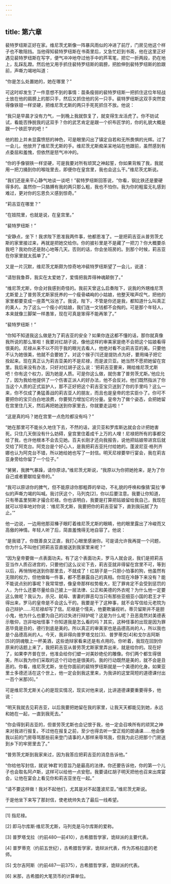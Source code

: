 ```yaml
---
---
---
```

title: 第六章
---




裴特罗纽斯正好在家。维尼茨尤斯像一阵暴风雨似的冲进了前厅，门房见他这个样子也不敢阻挡。当他得知裴特罗纽斯在书斋里后，又急忙赶到书斋，他在这里正好遇见裴特罗纽斯在写字，便气冲冲地夺过他手中的芦苇笔，把它一折两段，扔在地上，乱踩乱蹬。然后他又用手抓住裴特罗纽斯的肩膀，把脸伸到裴特罗纽斯的脸跟前，声嘶力竭地叫道：

“你是怎么处置她的，她在哪里？”

可这时却发生了一件意想不到的事情：苗条瘦弱的裴特罗纽斯一把抓住这位年轻战士放在他的肩膀上的那只手，然后又抓住他的另一只手。裴特罗纽斯这双手突然变得像铁钳一样坚硬，把维尼茨尤斯的两只手死死抓住不放。他说：

“我只是早晨才没有力气，一到晚上我就恢复了，就变得生龙活虎了。你不妨试试，看能否挣脱我的这双手？你的武艺肯定是跟一个织布匠学的，你的礼貌大概是跟一个铁匠学的吧！”

他的脸上并未显露愤怒的神色，可是眼里闪出了镇定自若和无所畏惧的光辉。过了一会儿，他放开了维尼茨尤斯的手。维尼茨尤斯痴呆呆地站在他跟前，虽然感到有点委屈和羞愧，但依然是怒气冲冲的。

“你的手像钢铁一样坚硬，可是我要对所有顽冥之神起誓，你如果背叛了我，我就用一把刀捅到你的喉咙里去，即便你在皇宫里，我也会这么干。”维尼茨尤斯说。

“我们还是来平心静气地谈一谈吧！”裴特罗纽斯回答说，“你看，钢比铁还是要硬得多的。虽然你一只胳膊有我的两只那么粗，我也不怕你。我为你的粗蛮无礼感到难过，更对你的忘恩负义感到惊奇。”

“莉吉亚在哪里？”

“在妓院里，也就是说，在皇宫里。”

“裴特罗纽斯！”

“安静点，坐下！我求陛下恩准我两件事，他都恩准了。一是把莉吉亚从普劳茨尤斯的家里接过来，再就是把她交给你。你的披衫里是不是藏了一把刀？你大概要杀我吧？我劝你还是耐心地等几天。否则的话，你会坐班房的。到那个时候，莉吉亚在你家里就太孤单了。”

又是一片沉默，维尼茨尤斯颇为惊奇地冲裴特罗纽斯望了一会儿，说道：

“请恕我鲁莽，我实在太爱她了，爱情把我弄得神魂颠倒了。”

“维尼茨尤斯，你会对我感到奇怪的。我前天曾这么启奏陛下，说我的外甥维尼茨尤斯爱上了普劳茨尤斯家抚养的一个瘦骨嶙峋的小姑娘，他整天唉声叹气，把他的家里都要变成一座蒸气浴池了。我说，陛下，不管是你还是我，都知道什么叫真正的美人，为了这么一个瘦小的姑娘，我们连一文钱都不会掏的。可是那个年轻人，本来就像三脚架一样愚笨，现在可真是笨得不能再笨了。”

“裴特罗纽斯！”

“你知不知道我这么做是为了莉吉亚的安全？如果你连这都不懂的话，那你就真像我所说的那么笨啦！我要对红胡子说，像他这样的审美家是绝不会把这个姑娘看得很美的。尼禄从来不以不同于我的眼光去看人，他绝对看不出莉吉亚的美。只要他不认为她很美，他就不会要她了。对这个猴子[1]还是提防点为好，要用绳子把它拴起来。现在真正认为莉吉亚美的不是尼禄，而是波贝亚。她当然不愿把她留在宫里。我后来没有办法，只好对红胡子这么说：‘把莉吉亚要来，赐给维尼茨尤斯吧！你有这个权力，因为她是人质。可是你这么做，就伤害了普劳茨尤斯。’他应允了，因为我给他提供了一个伤害正派人的好办法，他不会反对。他们既然指派了你当这个人质的正式监护人，那不正好把这个莉吉亚宝贝送到了你的手里吗？这么一来，你不仅成了勇猛善战的莉吉亚人的朋友，而且也是皇帝的忠实臣仆了。你可不要把你的宝贝白白地浪费，你要努力增加它的分量。皇帝为了做个姿态，会把她留在宫里住几天，然后再把她送到你家里去，你就要走运啦！”

“这是真的吗？她在宫里一点危险都没有吗？”

“她在那里可不能长久地住下去，不然的话，波贝亚和罗库斯达就会合计把她害死。只住几天倒没有什么妨碍，皇宫里住着成千上万的人哩！尼禄把所有的事都交给了我，也许他根本不会去见她。百夫长刚才还向我报告，说他把姑娘带进宫后就交给了阿克台。阿克台是个好心人，是我把莉吉亚托付给她的。蓬波尼亚·格列齐娜也认为阿克台不错，所以她给她也写了一封信。明天尼禄要举行宴会，我在莉吉亚身旁给你留了一个位子。”

“舅舅，我脾气暴躁，请你原谅。”维尼茨尤斯说，“我原以为你把她抢来，是为了你自己或者要献给皇帝的。”

“我可以原谅你的脾气，但不能原谅你那粗莽的举动，不礼貌的呼唤和像猜‘莫拉’拳似的声嘶力竭的叫喊。我讨厌这个，马列克[2]，你以后要注意。我要让你知道，只有蒂盖里努斯才撮合尼禄。你也该明白，我要是打算把姑娘留给我自己，我现在就可以坦率地对你说：‘维尼茨尤斯，我要把你的莉吉亚留下，直到我玩腻了为止。’”

他一边说，一边用他那双榛子眼盯着维尼茨尤斯的眼睛，他的眼里露出了冷峻而又高傲的神情。年轻人听了后，简直羞愧得无地自容了。他说：

“是我错了。你既善良又正直，我打心眼里感谢你。可是请允许我再提一个问题，你为什么不叫他们把莉吉亚直接送到我家里来呢？”

“因为皇帝要做一点表面功夫。有了这个表面功夫，罗马人就会说，我们是把莉吉亚当作人质召进宫的，只要他们这么议论下去，莉吉亚就非得留在宫里不可，等到以后，再悄悄地送到你那里去，不就成了！红胡子是一只胆小怕事的狗，他虽然有无限的权力，但他做每一件事，都不愿暴露自己的真相。你现在冷静下来没有？能不能说点别的事呢？我常常想，像皇帝那样权势极大，犯了罪肯定不会受到惩罚的人，为什么还要尽量给自己披上一层法律、公正和美德的外衣呢？为什么他一定要这么做呢？我认为，杀兄、弑母、害妻的罪恶勾当只有那些亚细亚小国的君王才干得出来，罗马的皇帝是不会这么干的。我要是干了这种事，就不会写信给元老院为自己辩护……可尼禄却写了信。尼禄是个懦夫，他要欺骗视听。蒂贝留斯并不是胆小鬼，他为什么也要为自己的过失进行辩护呢？这是为什么呢？丑恶竟然对美德表示敬仰，岂非咄咄怪事？你知道我是怎么看的吗？其实，这种怪事的出现是因为罪恶毕竟是丑的，德行到底是美的。所以真正的审美家也是品德高尚的人，所以我也是个品德高尚的人。今天，我非得向普罗塔戈拉[3]、普罗蒂克[4]和戈尔吉阿斯[5]的阴魂敬上一杯美酒，这些诡辩家看来还是有点用的。你听着，我现在回到你原来的话题上来了，我把莉吉亚从普劳茨尤斯家里弄出来，就是给你的。现在好了，如果李齐普在世，他准会给你们塑一对美妙绝伦的雕像。你们两个都生得很美，所以我为你们采取的这个行动也是很美的。我的行动既然是美的，就不会是丑恶的。你看，维尼茨尤斯，坐在你面前的裴特罗纽斯就是一个美德的化身。如果亚里士多德还活在这个世上，他一定会到我这里来，为我讲的这堂简短的道德课付出一百个米那[6]。”

可是维尼茨尤斯关心的是现实情况，现实对他来说，比讲道德课要重要得多，他说：

“明天我就去见莉吉亚，以后我要把她留在我的家里，让我天天都能见到她，永远和她在一起，一直到我死去。”

“你会得到莉吉亚的，但普劳茨尤斯也会记恨于我，他一定会召唤所有的顽冥之神来对我进行报复。不过他在报复之前，至少也得去听一堂正规的朗诵课……他会像我以前的门房辱骂那些前来登门请事的人那样来辱骂我，但我为此已把那个门房送到乡下的牢房里去了。”

“普劳茨尤斯到我家来过，因为我答应把莉吉亚的消息告诉他。”

“你给他写封信，就说‘神君’的意旨乃是最高的法律。你还要告诉他，你的第一个儿子也会取名阿卢斯，这样可以给他一点安慰。我要请红胡子明天把他也召来出席宴会，让他在宴会上看见你和莉吉亚坐在一起。”

“请不要这样做！我对不起他们，尤其是对不起蓬波尼亚。”维尼茨尤斯说。

于是他坐下来写了那封信，使老统帅失去了最后一线希望。



* * *



[1] 指尼禄。

[2] 即马尔库斯·维尼茨尤斯，马列克是马尔库斯的爱称。

[3] 普罗塔戈拉（约前480—前410），古希腊哲学家，诡辩派的主要代表。

[4] 普罗蒂克（约前五世纪），古希腊哲学家，诡辩派代表，传为苏格拉底的老师。

[5] 戈尔吉阿斯（约前487—前375），古希腊哲学家，诡辩派的代表。

[6] 米那，古希腊的大笔货币的计算单位。